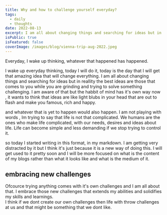 ```yaml
---
title: Why and how to challenge yourself everyday?
tags:
  - daily
  - thoughts
date: 2022-08-13
excerpt: I am all about changing things and searching for ideas but in reallity the best ideas are those that comes to you while you are grinding and trying to solve something challenging.
isPublic: true
isFeatured: false
coverImage: /images/blog/vienna-trip-aug-2022.jpeg
---
```


Everyday, I wake up thinking, whatever that happened has happened.

I wake up everyday thinking, today I will do it, today is the day that I will get that amazing idea that will change everything.
I am all about changing things and searching for ideas but in reallity the best ideas are those that comes to you while you are grinding and trying to solve something challenging.
I am aware of that but the habbit of mind has it's own way now , it wants to think that ideas are like light blubs in your head that are out to flash and make you famous, rich and happy.

and whatever that is yet to happen would also happen.
I am not playing with words , Im trying to say that life is not that complicated.
We humans are the ones who make life complicated, with our needs, desires and ideas about life.
Life can become simple and less demanding if we stop trying to control it.

so today I started writing in this format, in my markdown.
I am getting very distracted by it but I think it's just because it is a new way of doing this.
I will get used to it pretty soon and I will be more focused on what is the content of my blogs rather than what it looks like and what is the medium of it.

## embracing new challenges

Ofcource trying anything comes with it's own challenges and I am all about that. I embrace those new challenges that extends my abilities and solidifies my skills and learnings.  
I think if we dont create our own challenges then life with throw challenges at us and that might be something that we dont like.
